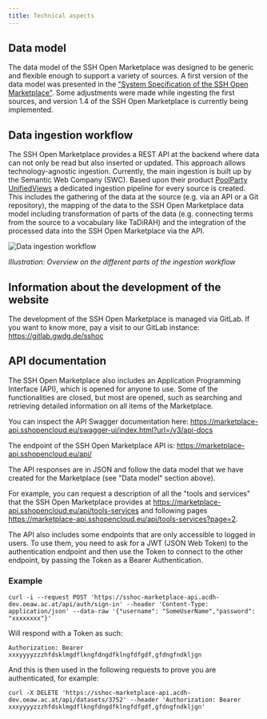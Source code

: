 ```yaml
---
title: Technical aspects
---
```

## Data model

The data model of the SSH Open Marketplace was designed to be generic and
flexible enough to support a variety of sources. A first version of the data
model was presented in the
["System Specification of the SSH Open Marketplace"](https://doi.org/10.5281/zenodo.3547648).
Some adjustments were made while ingesting the first sources, and version 1.4 of
the SSH Open Marketplace is currently being implemented.

## Data ingestion workflow 

The SSH Open Marketplace provides a REST API at the backend where data can not
only be read but also inserted or updated. This approach allows
technology-agnostic ingestion. Currently, the main ingestion is built up by the
Semantic Web Company (SWC). Based upon their product
[PoolParty UnifiedViews](https://www.poolparty.biz/agile-data-integration) a
dedicated ingestion pipeline for every source is created. This includes the
gathering of the data at the source (e.g. via an API or a Git repository), the
mapping of the data to the SSH Open Marketplace data model including
transformation of parts of the data (e.g. connecting terms from the source to a
vocabulary like TaDiRAH) and the integration of the processed data into the SSH
Open Marketplace via the API.

![Data ingestion workflow](/assets/images/data_ingestion_workflow.png "Data ingestion workflow")

*Illustration: Overview on the different parts of the ingestion workflow*

## Information about the development of the website

The development of the SSH Open Marketplace is managed via GitLab. If you want
to know more, pay a visit to our GitLab instance: <https://gitlab.gwdg.de/sshoc>

## API documentation

The SSH Open Marketplace also includes an Application Programming Interface
(API), which is opened for anyone to use. Some of the functionalities are
closed, but most are opened, such as searching and retrieving detailed
information on all items of the Marketplace.

You can inspect the API Swagger documentation here:
<https://marketplace-api.sshopencloud.eu/swagger-ui/index.html?url=/v3/api-docs>

The endpoint of the SSH Open Marketplace API is:
<https://marketplace-api.sshopencloud.eu/api/>

The API responses are in JSON and follow the data model that we have created for
the Marketplace (see "Data model" section above).

For example, you can request a description of all the "tools and services" that
the SSH Open Marketplace provides at
<https://marketplace-api.sshopencloud.eu/api/tools-services> and following pages
<https://marketplace-api.sshopencloud.eu/api/tools-services?page=2>.

The API also includes some endpoints that are only accessible to logged in
users. To use them, you need to ask for a JWT (JSON Web Token) to the
authentication endpoint and then use the Token to connect to the other endpoint,
by passing the Token as a Bearer Authentication.

### Example

```
curl -i --request POST 'https://sshoc-marketplace-api.acdh-dev.oeaw.ac.at/api/auth/sign-in' --header 'Content-Type: application/json' --data-raw '{"username": "SomeUserName","password": "xxxxxxxx"}'
```

Will respond with a Token as such:

```
Authorization: Bearer xxxyyyyzzzhfdsklmgdflkngfdngdfklngfdfgdf,gfdngfndkljgn
```

And this is then used in the following requests to prove you are authenticated,
for example:

```
curl -X DELETE 'https://sshoc-marketplace-api.acdh-dev.oeaw.ac.at/api/datasets/3752' --header 'Authorization: Bearer xxxyyyyzzzhfdsklmgdflkngfdngdfklngfdfgdf,gfdngfndkljgn'
```